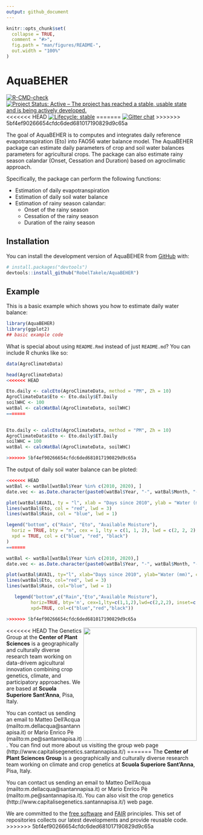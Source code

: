 ```yaml
---
output: github_document
---
```


<!-- README.md is generated from README.Rmd. Please edit that file -->

```r
knitr::opts_chunk$set(
  collapse = TRUE,
  comment = "#>",
  fig.path = "man/figures/README-",
  out.width = "100%"
)
```

# AquaBEHER

<!-- badges: start -->
[![R-CMD-check](https://github.com/RobelTakele/AquaBEHER/actions/workflows/R-CMD-check.yaml/badge.svg)](https://github.com/RobelTakele/AquaBEHER/actions/workflows/R-CMD-check.yaml)
[![Project Status: Active – The project has reached a stable, usable state and is being actively developed.](https://www.repostatus.org/badges/latest/active.svg)](https://www.repostatus.org/#active)
<<<<<<< HEAD
[![Lifecycle: stable](https://img.shields.io/badge/lifecycle-stable-brightgreen.svg)](https://lifecycle.r-lib.org/articles/stages.html#stable)
=======
[![Gitter chat](https://badges.gitter.im/gitterHQ/gitter.png)](https://gitter.im/r-hub/community)
>>>>>>> 5bf4ef90266654cfdc6ded681017190829d9c65a
<!-- badges: end -->

 The goal of AquaBEHER is to computes and integrates daily reference evapotranspiration (Eto) into FAO56 water balance model. 
 The AquaBEHER package can estimate daily parameters of crop and soil water balances parameters for agricultural crops. The package can also 
    estimate rainy season calandar (Onset, Cessation and Duration) based on agroclimatic approach. 

Specifically, the package can perform the following functions:

+   Estimation of daily evapotranspiration
+   Estimation of daily soil water balance
+   Estimation of rainy season calandar:
    +   Onset of the rainy season
    +   Cessation of the rainy season
    +   Duration of the rainy season

## Installation

You can install the development version of AquaBEHER from [GitHub](https://github.com/) with:

``` r
# install.packages("devtools")
devtools::install_github("RobelTakele/AquaBEHER")
```

## Example

This is a basic example which shows you how to estimate daily water balance:

```r
library(AquaBEHER)
library(ggplot2)
## basic example code
```

What is special about using `README.Rmd` instead of just `README.md`? You can include R chunks like so:

```r
data(AgroClimateData)

head(AgroClimateData)
<<<<<<< HEAD
```

```r
Eto.daily <- calcEto(AgroClimateData, method = "PM", Zh = 10)
AgroClimateData$Eto <- Eto.daily$ET.Daily
soilWHC <- 100
watBal <- calcWatBal(AgroClimateData, soilWHC)
=======
 
```

```r

Eto.daily <- calcEto(AgroClimateData, method = "PM", Zh = 10)
AgroClimateData$Eto <- Eto.daily$ET.Daily
soilWHC = 100
watBal <- calcWatBal(AgroClimateData, soilWHC)

>>>>>>> 5bf4ef90266654cfdc6ded681017190829d9c65a
```

The output of daily soil water balance can be ploted:

```r
<<<<<<< HEAD
watBal <- watBal[watBal$Year %in% c(2010, 2020), ]
date.vec <- as.Date.character(paste0(watBal$Year, "-", watBal$Month, "-", watBal$Day))

plot(watBal$AVAIL, ty = "l", xlab = "Days since 2010", ylab = "Water (mm)", col = "black", lwd = 1, lty = 2)
lines(watBal$Eto, col = "red", lwd = 3)
lines(watBal$Rain, col = "blue", lwd = 1)

legend("bottom", c("Rain", "Eto", "Available Moisture"),
  horiz = TRUE, bty = "n", cex = 1, lty = c(1, 1, 2), lwd = c(2, 2, 2), inset = c(1, 1),
  xpd = TRUE, col = c("blue", "red", "black")
)
=======

watBal <- watBal[watBal$Year %in% c(2010, 2020),]
date.vec <- as.Date.character(paste0(watBal$Year, "-", watBal$Month, "-", watBal$Day))

plot(watBal$AVAIL, ty="l", xlab="Days since 2010", ylab="Water (mm)", col="black", lwd = 1, lty = 2)
lines(watBal$Eto, col="red", lwd = 3)
lines(watBal$Rain, col="blue", lwd = 1)

   legend("bottom",c("Rain","Eto","Available Moisture"),
         horiz=TRUE, bty='n', cex=1,lty=c(1,1,2),lwd=c(2,2,2), inset=c(1,1),
         xpd=TRUE, col=c("blue","red","black"))

>>>>>>> 5bf4ef90266654cfdc6ded681017190829d9c65a
```


<img align="right" width="300" src="http://www.capitalisegenetics.santannapisa.it/sites/default/files/u65/Logo%20plant%20sciences.png">


<<<<<<< HEAD
The Genetics Group at the **Center of Plant Sciences** is a geographically and culturally diverse research team working on data-drivem agicultural innovation combining crop genetics, climate, and participatory approaches. We are based at **Scuola Superiore Sant’Anna**, Pisa, Italy. 

You can contact us sending an email to Matteo Dell'Acqua (mailto:m.dellacqua@santannapisa.it) or Mario Enrico Pè (mailto:m.pe@santannapisa.it).
You can find out more about us visiting the group web page (http://www.capitalisegenetics.santannapisa.it/) 
=======
The **Center of Plant Sciences Group** is a geographically and culturally diverse research team working on climate and crop genetics 
at **Scuola Superiore Sant’Anna**, Pisa, Italy. 

You can contact us sending an email to Matteo Dell'Acqua (mailto:m.dellacqua@santannapisa.it) or Mario Enrico Pè (mailto:m.pe@santannapisa.it).
You can also visit the crop genetics (http://www.capitalisegenetics.santannapisa.it/) web page.

We are committed to the 
[free software](https://www.fsf.org/about/what-is-free-software) and 
[FAIR](https://www.go-fair.org/fair-principles/) principles.
This set of repositories collects our latest developments and provide reusable code.
>>>>>>> 5bf4ef90266654cfdc6ded681017190829d9c65a

